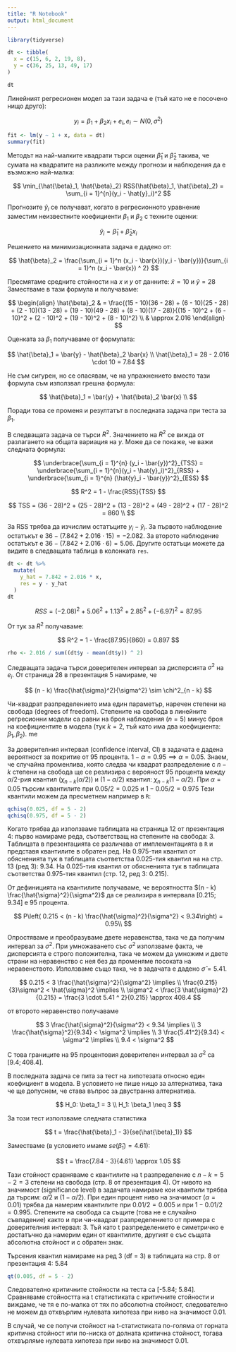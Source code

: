 ```yaml
---
title: "R Notebook"
output: html_document
---
```


```r
library(tidyverse)

dt <- tibble(
  x = c(15, 6, 2, 19, 8),
  y = c(36, 25, 13, 49, 17)
)

dt
```

Линейният регресионен модел за тази задача е (тъй като не е посочено нищо друго):

$$
y_i = \beta_1 + \beta_2 x_i + e_i, e_i \sim N(0, \sigma^2)
$$

```r
fit <- lm(y ~ 1 + x, data = dt)
summary(fit)
```

Методът на най-малките квадрати търси оценки $\hat{\beta}_1$ и $\hat{\beta}_2$ такива, че сумата на квадратите на разликите между прогнози и наблюдения да е възможно най-малка:

$$
\min_{\hat{\beta}_1, \hat{\beta}_2} RSS(\hat{\beta}_1, \hat{\beta}_2) = \sum_{i = 1}^{n}(y_i - \hat{y}_i)^2
$$

Прогнозите $\hat{y}_i$ се получават, когато в регресионното уравнение заместим неизвестните коефициенти $\beta_1$ и $\beta_2$ с техните оценки:

$$
\hat{y}_i = \hat{\beta}_1 + \hat{\beta}_2 x_i
$$

Решението на минимизационната задача е дадено от:

$$
\hat{\beta}_2 = \frac{\sum_{i = 1}^n (x_i - \bar{x})(y_i - \bar{y})}{\sum_{i = 1}^n (x_i - \bar{x}) ^ 2}
$$

Пресмятаме средните стойности на $x$ и $y$ от данните: $\bar{x} = 10$ и $\bar{y} = 28$
Заместваме в тази формула и получаваме:

$$
\begin{align}
\hat{\beta}_2 & = \frac{(15 - 10)(36 - 28) + (6 - 10)(25 - 28) + (2 - 10)(13 - 28) + (19 - 10)(49 - 28) + (8 - 10)(17 - 28)}{(15 - 10)^2 + (6 - 10)^2 + (2 - 10)^2 + (19 - 10)^2 + (8 - 10)^2} \\
& \approx 2.016
\end{align}
$$

Оценката за $\beta_1$ получаваме от формулата:

$$
\hat{\beta}_1 = \bar{y} - \hat{\beta}_2 \bar{x} \\
\hat{\beta}_1 = 28 - 2.016 \cdot 10 = 7.84
$$

Не съм сигурен, но се опасявам, че на упражнението вместо тази формула съм използвал грешна формула:

$$
\hat{\beta}_1 = \bar{y} + \hat{\beta}_2 \bar{x} \\
$$

Поради това се променя и резултатът в последната задача при теста за $\beta_1$.


В следващата задача се търси $R^2$. Значението на $R^2$ се вижда от разлагането на общата вариация на $y$. Може да се покаже, че важи следната формула:

$$
\underbrace{\sum_{i = 1}^{n} (y_i - \bar{y})^2}_{TSS} = \underbrace{\sum_{i = 1}^{n}(y_i - \hat{y}_i)^2}_{RSS} + \underbrace{\sum_{i = 1}^{n} (\hat{y}_i - \bar{y})^2}_{ESS}
$$

$$
R^2 = 1 - \frac{RSS}{TSS}
$$

$$
TSS = (36 - 28)^2 + (25 - 28)^2 + (13 - 28)^2 + (49 - 28)^2 + (17 - 28)^2 = 860 \\
$$

За RSS трябва да изчислим остатъците $y_i - \hat{y}_i$. За първото наблюдение остатъкът е $36 - (7.842 + 2.016 \cdot 15) = -2.082$. За второто наблюдение остатъкът е $36 - (7.842 + 2.016 \cdot 6) = 5.06$. Другите остатъци можете да видите в следващата таблица в колонката `res`.


```r
dt <- dt %>%
  mutate(
    y_hat = 7.842 + 2.016 * x,
    res = y - y_hat
  )
dt
```

$$
RSS = (-2.08)^2 + 5.06^2 + 1.13^2 + 2.85^2 + (-6.97)^2 = 87.95
$$

От тук за $R^2$ получаваме:

$$
R^2 = 1 - \frac{87.95}{860} = 0.897
$$



```r
rho <- 2.016 / sum((dt$y - mean(dt$y)) ^ 2)
```

Следващата задача търси доверителен интервал за дисперсията $\sigma^2$ на $e_i$. От страница 28 в презентация 5 намираме, че


$$
(n - k) \frac{\hat{\sigma}^2}{\sigma^2} \sim \chi^2_{n - k}
$$


Чи-квадрат разпределението има един параметър, наречен степени на свобода (degrees of freedom). Степените на свобода в линейните регресионни модели са равни на броя наблюдения ($n = 5$) минус броя на коефициентите в модела (тук $k = 2$, тъй като има два коефициента: $\beta_1, \beta_2$).
me

За доверителния интервал (confidence interval, CI) в задачата е дадена вероятност за покритие от 95 процента. $1 - \alpha = 0.95 \implies \alpha = 0.05$. Знаем, че случайна променлива, която следва чи квадрат разпределение с $n - k$ степени на свобода ще се резлизира с верояност 95 процента между $\alpha / 2$-рия квантил ($\chi_{n - k}(\alpha/2)$) и $(1 - \alpha / 2)$ квантил: $\chi_{n - k}(1 - \alpha / 2)$. При $\alpha = 0.05$ търсим квантилите при $0.05 / 2 = 0.025$ и $1 - 0.05 / 2 = 0.975$ Тези квантили можем да пресметнем например в `R`:

```r
qchisq(0.025, df = 5 - 2)
qchisq(0.975, df = 5 - 2)
```

Когато трябва да използваме таблицата на страница 12 от презентация 4: първо намираме реда, съответстващ на степените на свобода: 3. Tаблицата в презентацията се различава от имплементацията в `R` и представя квантилите в обратен ред. На 0.975-тия квантил от обясненията тук в таблицата съответства 0.025-тия квантил на на стр. 13 (ред 3): 9.34. На 0.025-тия квантил от обясненията тук в таблицата съответства 0.975-тия квантил (стр. 12, ред 3: 0.215).

От дефиницията на квантилите получаваме, че вероятността $(n - k) \frac{\hat{\sigma}^2}{\sigma^2}$ да се реализира в интервала $[0.215; 9.34]$ е 95 процента.

$$
P\left( 0.215 < (n - k) \frac{\hat{\sigma}^2}{\sigma^2} < 9.34\right) = 0.95\\
$$

Опростяваме и преобразуваме двете неравенства, така че да получим интервал за $\sigma^2$. При умножаването със $\sigma^2$ използваме факта, че дисперсията е строго положителна, така че можем да умножим и двете страни на неравенство с нея без да променяме посоката на неравенството. Използваме също така, че в задачата е дадено $\hat{\sigma} = 5.41$.

$$
0.215 < 3 \frac{\hat{\sigma}^2}{\sigma^2} \implies \\
\frac{0.215}{3}\sigma^2 < \hat{\sigma}^2 \implies \\
\sigma^2 < \frac{3 \hat{\sigma}^2}{0.215} = \frac{3 \cdot 5.41 ^ 2}{0.215} \approx 408.4
$$

от второто неравенство получаваме

$$
3 \frac{\hat{\sigma}^2}{\sigma^2} < 9.34 \implies \\
3 \frac{\hat{\sigma}^2}{9.34} < \sigma^2 \implies \\
3 \frac{5.41^2}{9.34} < \sigma^2 \implies \\
9.4 < \sigma^2
$$

С това границите на 95 процентовия доверителен интервал за $\sigma^2$ са $[9.4; 408.4]$.


В последната задача се пита за тест на хипотезата относно един коефициент в модела. В условието не пише нищо за алтернатива, така че ще допуснем, че става въпрос за двустранна алтернатива.

$$
H_0: \beta_1 = 3 \\
H_1: \beta_1 \neq 3
$$

За този тест използваме следната статистика

$$
t = \frac{\hat{\beta}_1 - 3}{se(\hat{\beta}_1)}
$$

Заместваме (в условието имаме $se(\hat{\beta}_1) = 4.61$):

$$
t = \frac{7.84 - 3}{4.61} \approx 1.05
$$

Тази стойност сравняваме с квантилите на t разпределение с $n - k = 5 - 2 = 3$ степени на свобода (стр. 8 от презентация 4). От нивото на значимост (significance level) в задачата намираме кои квантили трябва да търсим:
$\alpha / 2$ и $(1 - \alpha / 2)$. При един процент ниво на значимост ($\alpha = 0.01$) трябва да намерим квантилите при $0.01 / 2 = 0.005$ и при $1 - 0.01 / 2 = 0.995$. Степените на свобода са същите (това не е случайно съвпадение) както и при чи-квадрат разпределението от примера с доверителния интервал: 3. Тъй като t разпределението е симетрично е достатъчно да намерим един от квантилите, другият е със същата абсолютна стойност и с обратен знак.

Търсения квантил намираме на ред 3 (df = 3) в таблицата на стр. 8 от презентация 4: 5.84

```r
qt(0.005, df = 5 - 2)
```

Следователно критичните стойности на теста са [-5.84; 5.84]. Сравняваме стойността на t статистиката с критичните стойности и виждаме, че тя е по-малка от тях по абсолютна стойност, следователно не можем да отхвърлим нулевата хипотеза при ниво на значимост 0.01.

В случай, че се получи стойност на t-статистиката по-голяма от горната критична стойност или по-ниска от долната критична стойност, тогава отхвърляме нулевата хипотеза при ниво на значимост 0.01.
